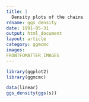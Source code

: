 ```yaml
---
title: |
  Density plots of the chains
rdname: ggs_density
date: 1991-05-31
output: html_document
layout: article
category: ggmcmc
images:
FRONTFOMATTER_IMAGES
---
```


```r
library(ggplot2)
library(ggmcmc)
```

```r
data(linear)
ggs_density(ggs(s))



```